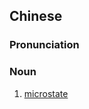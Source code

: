 ==Chinese==
{{zh-forms|s=微型国家|type=22}}

===Pronunciation===
{{zh-pron
|m=微xíng guójiā
|c=mei4 jing4 gwok3 gaa1
|cat=n
}}

===Noun===
{{zh-noun}}

# [[microstate]] {{gloss|country with a very small population and area}}

{{zh-cat|Government}}